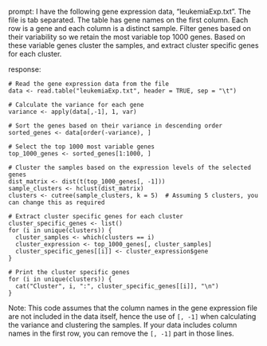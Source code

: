 prompt:
I have the following gene expression data, "leukemiaExp.txt". The file is tab separated. The table has gene names on the first column. Each row is a gene and each column is a distinct sample. Filter genes based on their variability so we retain the most variable top 1000 genes. Based on these variable genes cluster the samples, and extract cluster specific genes for each cluster.

response:
```
# Read the gene expression data from the file
data <- read.table("leukemiaExp.txt", header = TRUE, sep = "\t")

# Calculate the variance for each gene
variance <- apply(data[,-1], 1, var)

# Sort the genes based on their variance in descending order
sorted_genes <- data[order(-variance), ]

# Select the top 1000 most variable genes
top_1000_genes <- sorted_genes[1:1000, ]

# Cluster the samples based on the expression levels of the selected genes
dist_matrix <- dist(t(top_1000_genes[, -1]))
sample_clusters <- hclust(dist_matrix)
clusters <- cutree(sample_clusters, k = 5)  # Assuming 5 clusters, you can change this as required

# Extract cluster specific genes for each cluster
cluster_specific_genes <- list()
for (i in unique(clusters)) {
  cluster_samples <- which(clusters == i)
  cluster_expression <- top_1000_genes[, cluster_samples]
  cluster_specific_genes[[i]] <- cluster_expression$gene
}

# Print the cluster specific genes
for (i in unique(clusters)) {
  cat("Cluster", i, ":", cluster_specific_genes[[i]], "\n")
}
```
Note: This code assumes that the column names in the gene expression file are not included in the data itself, hence the use of `[, -1]` when calculating the variance and clustering the samples. If your data includes column names in the first row, you can remove the `[, -1]` part in those lines.
